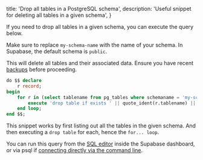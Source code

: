 
  title: 'Drop all tables in a PostgreSQL schema',
  description: 'Useful snippet for deleting all tables in a given schema',
}

If you need to drop all tables in a given schema, you can execute the query below.

Make sure to replace `my-schema-name` with the name of your schema. In Supabase, the default schema is `public`.

<Admonition type="warning">

This will delete all tables and their associated data. Ensure you have recent [backups](/docs/guides/platform/backups) before proceeding.

</Admonition>

```sql
do $$ declare
    r record;
begin
    for r in (select tablename from pg_tables where schemaname = 'my-schema-name') loop
        execute 'drop table if exists ' || quote_ident(r.tablename) || ' cascade';
    end loop;
end $$;
```

This snippet works by first listing out all the tables in the given schema. And then executing a `drop table` for each, hence the `for... loop`.

You can run this query from the [SQL editor](https://app.supabase.com/project/_/sql) inside the Supabase dashboard, or via psql if [connecting directly via the command line](/docs/guides/database/connecting-to-postgres#direct-connections).


